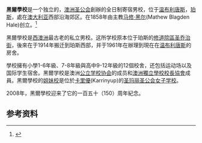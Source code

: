 {{Infobox school
|name        = Hale School
|image       = <!-- 檔案不存在 [[File:HaleCrest.svg|75px]] ，可從英文維基百科取得 -->
|motto       = {{lang|en|''Duty''}} 
| zhmotto    = 責任
|established = 1858<ref name=AISWA>{{cite web 
   |url = http://www.ais.wa.edu.au/search-school/?&mode=details&id=6 
   |title = Hale School 
   |accessdate = 2007-12-26 
   |work = Search for School 
   |publisher = Association of Independent Schools of Western Australia 
   |deadurl = yes 
   |archiveurl = https://web.archive.org/web/20071025022142/http://www.ais.wa.edu.au/search-school/?&mode=details&id=6 
   |archivedate = 2007-10-25 
   }}</ref>
|type        = [[私立学校|私立]]，[[全日制學校|全日制]]，[[寄宿學校|寄宿]]
|gender      = [[男校|男校]]
|denomination= [[Anglicanism|Anglican]]
|slogan      =
|headmaster  = Stuart Meade
|president   = [[Dougall_Ethell|Dougall Ethell]]
|chairman    = Jon Birman|city        = [[Wembley_Downs,_Western_Australia|Wembley Downs]]
|location       = [[西澳洲|西澳洲]],[[澳洲|澳洲]]
|coordinates = {{coord|31|54|41|S|115|46|51|E|type:edu_scale:500_region:AU-WA|display=inline,title|format=dms}} 
|enrolment   = ~1,500 (1-12)<ref name=ABSA>{{cite web 
   |url = http://www.boarding.org.au/site/school_detail.cfm?schID=61 
   |title = Hale School 
   |accessdate = 2007-12-26 
   |work = Schools 
   |publisher = Australian Boarding Schools' Association 
   |archiveurl = https://web.archive.org/web/20071117111023/http://www.boarding.org.au/site/school_detail.cfm?schID=61 
   |archivedate = 2007-11-17 
   |deadurl = yes 
   }}</ref>
|staff  = 255 
|colors     = [[牛津大學|牛津]] 藍 & [[劍橋大學|劍橋]] b藍<br />{{color box|#002147}}{{color box|#ADD8E6}}
|sister_school= [[圣玛丽圣公会女子学校|圣玛丽圣公会女子学校]]
|website    = [http://www.hale.wa.edu.au www.hale.wa.edu.au]
}}

'''黑爾學校'''是一个独立的，[[澳洲圣公会|澳洲圣公会]]創辦的全日制寄宿男校，位于[[温布利唐斯|温布利唐斯]]，[[珀斯|珀斯]]，處在[[澳大利亚|澳大利亚]]西部沿海郊区。在1858年由主教[[马修·黑尔|马修·黑尔]](Mathew Blagden Hale)创立。<ref name=AISWA>{{cite web 
   |url = http://www.ais.wa.edu.au/search-school/?&mode=details&id=6 
   |title = Hale School 
   |accessdate = 2007-12-26 
   |work = Search for School 
   |publisher = Association of Independent Schools of Western Australia 
   |deadurl = yes 
   |archiveurl = https://web.archive.org/web/20071025022142/http://www.ais.wa.edu.au/search-school/?&mode=details&id=6 
   |archivedate = 2007-10-25 
   }}</ref>

黑爾學校是[[西澳洲|西澳洲]]最古老的私立男校。这所学校原本位于珀斯的[[修道院區|修道院區]][[圣乔治街|圣乔治街]]，後來在于1914年搬迁到珀斯西部，并于1961年在辦理到現在在[[温布利唐斯|温布利唐斯]]的房舍。

學校擁有小學1-6年級、7-8年級與高中9-12年級的12個校舍，还包括运动场以及国际学生宿舍。黑爾学校是澳洲[[公立学校协会|公立学校协会]]的成员和[[澳洲獨立學校校長協會|澳洲獨立學校校長協會]]成員。黑爾學校的[[姐妹校|姐妹校]]是位於[[卡里優|卡里優]](Karrinyup)的[[圣玛丽圣公会女子学校|圣玛丽圣公会女子学校]]。

2008年，黑爾學校迎来了它的一百五十（150）周年紀念。

== 参考资料 ==
{{reflist}}